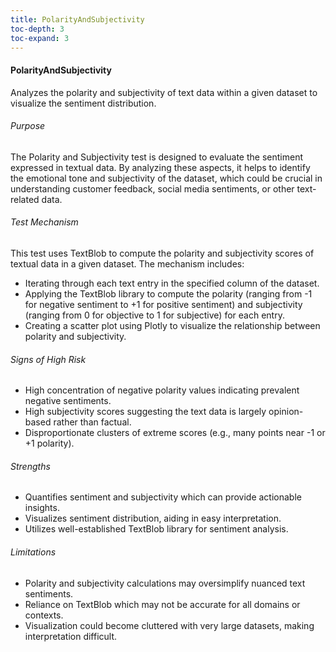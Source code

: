 ```yaml
---
title: PolarityAndSubjectivity
toc-depth: 3
toc-expand: 3
---
```








#### PolarityAndSubjectivity

Analyzes the polarity and subjectivity of text data within a given dataset to visualize the sentiment distribution.

###### Purpose

The Polarity and Subjectivity test is designed to evaluate the sentiment expressed in textual data. By analyzing
these aspects, it helps to identify the emotional tone and subjectivity of the dataset, which could be crucial in
understanding customer feedback, social media sentiments, or other text-related data.

###### Test Mechanism

This test uses TextBlob to compute the polarity and subjectivity scores of textual data in a given dataset. The
mechanism includes:

- Iterating through each text entry in the specified column of the dataset.
- Applying the TextBlob library to compute the polarity (ranging from -1 for negative sentiment to +1 for positive
sentiment) and subjectivity (ranging from 0 for objective to 1 for subjective) for each entry.
- Creating a scatter plot using Plotly to visualize the relationship between polarity and subjectivity.

###### Signs of High Risk

- High concentration of negative polarity values indicating prevalent negative sentiments.
- High subjectivity scores suggesting the text data is largely opinion-based rather than factual.
- Disproportionate clusters of extreme scores (e.g., many points near -1 or +1 polarity).

###### Strengths

- Quantifies sentiment and subjectivity which can provide actionable insights.
- Visualizes sentiment distribution, aiding in easy interpretation.
- Utilizes well-established TextBlob library for sentiment analysis.

###### Limitations

- Polarity and subjectivity calculations may oversimplify nuanced text sentiments.
- Reliance on TextBlob which may not be accurate for all domains or contexts.
- Visualization could become cluttered with very large datasets, making interpretation difficult.




 
